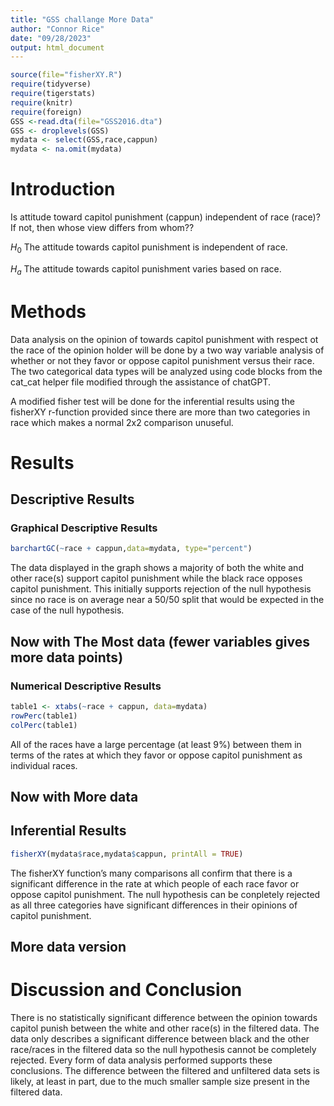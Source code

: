 ```yaml
---
title: "GSS challange More Data"
author: "Connor Rice"
date: "09/28/2023"
output: html_document
---
```



```r
source(file="fisherXY.R")
require(tidyverse)
require(tigerstats)
require(knitr)
require(foreign)
GSS <-read.dta(file="GSS2016.dta")
GSS <- droplevels(GSS)
mydata <- select(GSS,race,cappun)
mydata <- na.omit(mydata)
```

# Introduction

<!--In this section you explain what you are trying to show.  Where did the data come from?  What is the research or other question you are trying to answer?.  If you skimp in this section expect to be marked down in your grade. Paint a picture of the project a couple of paragraphs is expected!-->

Is attitude toward capitol punishment (cappun) independent of race (race)?
If not, then whose view differs from whom??

$H_0$ The attitude towards capitol punishment is independent of race.

$H_a$ The attitude towards capitol punishment varies based on race.

# Methods

<!--Decide on your methods:  use "variable analysis" or other appropriate descriptors.  Make sure to choose at least one graphical method and at least one numerical method. Discuss what data manipulations may be needed for example subsetting or other binning procedures and what sort of graphical displays and inferential tools will be used!-->

Data analysis on the opinion of towards capitol punishment with respect ot the race of the opinion holder will be done by a two way variable analysis of whether or not they favor or oppose capitol punishment versus their race. The two categorical data types will be analyzed using code blocks from the cat_cat helper file modified through the assistance of chatGPT.

A modified fisher test will be done for the inferential results using the fisherXY r-function provided since there are more than two categories in race which makes a normal 2x2 comparison unuseful. 

# Results

<!--Divide this section into two sub-sections:  One for your descriptive  results and one for your inferential results.!-->

## Descriptive Results

### Graphical Descriptive Results

<!--Graphical results here.  Make sure to show your code.  Provide appropriate labels for axes, giving units if possible, and provide a good title for the graph, too.  Use the graphical results to describe the patterns if any that exist in the data as focused toward the research question. Bottom line is to explain the features of the graph that are relevant to conforming or departing to what is expected by your null hypothesis !-->

```r
barchartGC(~race + cappun,data=mydata, type="percent")
```

The data displayed in the graph shows a majority of both the white and other race(s) support capitol punishment while the black race opposes capitol punishment. This initially supports rejection of the null hypothesis since no race is on average near a 50/50 split that would be expected in the case of the null hypothesis.

## Now with The Most data (fewer variables gives more data points)



### Numerical Descriptive Results

<!--Numerical results go here. Use the numerical results to describe the patterns if any that exist in the data as focused toward the research question!-->

```r
table1 <- xtabs(~race + cappun, data=mydata)
rowPerc(table1)
colPerc(table1)
```

All of the races have a large percentage (at least 9%) between them in terms of the rates at which they favor or oppose capitol punishment as individual races.

## Now with More data



## Inferential Results

<!--State hypothesis clearly.  Make sure your discussion of the inferential test covers all the aspects that the test output produces, such as test statistic, p-value etc.  Make a decision about the null hypothesis, explain the assumptions on which the selected test/procedure was based, and why the chosen procedure satisfys the assumptions and is appropriate to answer the research question!-->

```r
fisherXY(mydata$race,mydata$cappun, printAll = TRUE)
```

The fisherXY function's many comparisons all confirm that there is a significant difference in the rate at which people of each race favor or oppose capitol punishment. The null hypothesis can be conpletely rejected as all three categories have significant differences in their opinions of capitol punishment.

## More data version


# Discussion and Conclusion

<!--Discussion and conclusion here.  If you found a relationship be sure to consider whether the relationship occurs because one of the variables causes the other, or whether they perhaps are related for some other reason.  Watch the chapter 6 videos from the GeorgeTown videos collection.!-->

There is no statistically significant difference between the opinion towards capitol punish between the white and other race(s) in the filtered data. The data only describes a significant difference between black and the other race/races in the filtered data so the null hypothesis cannot be completely rejected. Every form of data analysis performed supports these conclusions. The difference between the filtered and unfiltered data sets is likely, at least in part, due to the much smaller sample size present in the filtered data.
